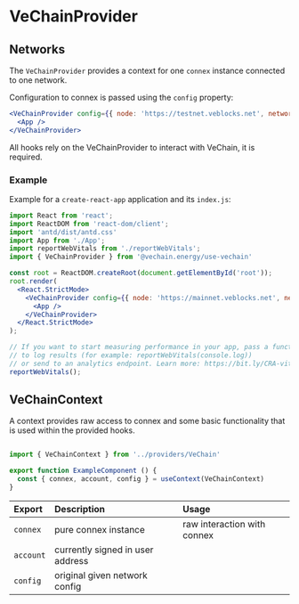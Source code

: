 
# VeChainProvider

<Meta title="Providers/VeChain" />

## Networks

The `VeChainProvider` provides a context for one `connex` instance connected to one network.

Configuration to connex is passed using the `config` property:

```jsx
<VeChainProvider config={{ node: 'https://testnet.veblocks.net', network: 'test' }}>
  <App />
</VeChainProvider>
```

All hooks rely on the VeChainProvider to interact with VeChain, it is required.

### Example

Example for a `create-react-app` application and its `index.js`:

```jsx
import React from 'react';
import ReactDOM from 'react-dom/client';
import 'antd/dist/antd.css'
import App from './App';
import reportWebVitals from './reportWebVitals';
import { VeChainProvider } from '@vechain.energy/use-vechain'

const root = ReactDOM.createRoot(document.getElementById('root'));
root.render(
  <React.StrictMode>
    <VeChainProvider config={{ node: 'https://mainnet.veblocks.net', network: 'main' }}>
      <App />
    </VeChainProvider>
  </React.StrictMode>
);

// If you want to start measuring performance in your app, pass a function
// to log results (for example: reportWebVitals(console.log))
// or send to an analytics endpoint. Learn more: https://bit.ly/CRA-vitals
reportWebVitals();
```

## VeChainContext

A context provides raw access to connex and some basic functionality that is used within the provided hooks.

```jsx

import { VeChainContext } from '../providers/VeChain'

export function ExampleComponent () {
  const { connex, account, config } = useContext(VeChainContext)
}
```

Export | Description | Usage
:----- | :---------- | :------
`connex` | pure connex instance | raw interaction with connex
`account` | currently signed in user address
`config` | original given network config 